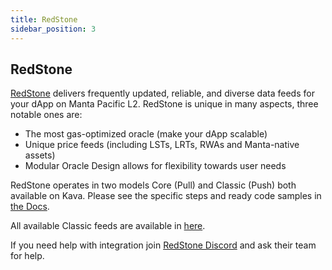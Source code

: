 ```yaml
---
title: RedStone
sidebar_position: 3
---
```


## RedStone

[RedStone](https://redstone.finance/) delivers frequently updated, reliable, and diverse data feeds for your dApp on Manta Pacific L2. RedStone is unique in many aspects, three notable ones are:
- The most gas-optimized oracle (make your dApp scalable)
- Unique price feeds (including LSTs, LRTs, RWAs and Manta-native assets)
- Modular Oracle Design allows for flexibility towards user needs

RedStone operates in two models Core (Pull) and Classic (Push) both available on Kava. Please see the specific steps and ready code samples in [the Docs](https://docs.redstone.finance/docs/smart-contract-devs/get-started/redstone-core).

All available Classic feeds are available in [here](https://docs.redstone.finance/docs/smart-contract-devs/price-feeds).

If you need help with integration join [RedStone Discord](https://discord.com/invite/PVxBZKFr46) and ask their team for help.
